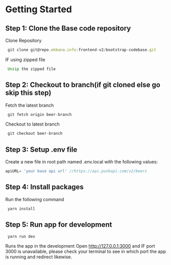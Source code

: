 # Getting Started

## Step 1: Clone the Base code repository
Clone Repository
```js
 git clone git@repo.ekbana.info:frontend-v2/bootstrap-codebase.git
```
IF using zipped file
```js
 Unzip the zipped file
```

## Step 2: Checkout to branch(if git cloned else go skip this step)
Fetch the latest branch
```js
 git fetch origin beer-branch
```
Checkout to latest branch
```js
 git checkout beer-branch
```
## Step 3: Setup .env file
Create a new file in root path named .env.local with the following values:
```js
apiURL= 'your base api url' //https://api.punkapi.com/v2/beers
```

## Step 4: Install packages
Run the following command
```js
 yarn install
```
## Step 5: Run app for development
```js
 yarn run dev
```
Runs the app in the development Open http://127.0.0.1:3000 and IF port 3000 is unavailable, please check your terminal to see in which port the app is running and redirect likewise.